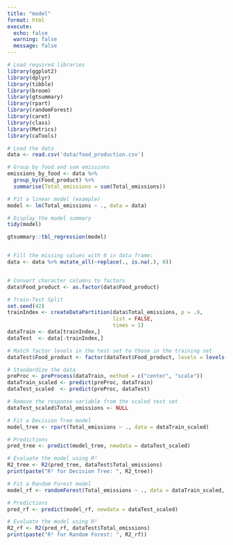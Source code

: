 ```yaml
---
title: "model"
format: html
execute: 
  echo: false
  warning: false
  message: false
---
```


```r
# Load required libraries
library(ggplot2)
library(dplyr)
library(tibble)
library(broom)
library(gtsummary)
library(rpart)
library(randomForest)
library(caret)
library(class)
library(Metrics)
library(caTools)

# Load the data
data <- read.csv('data/food_production.csv')

# Group by food and sum emissions
emissions_by_food <- data %>%
  group_by(Food_product) %>%
  summarise(Total_emissions = sum(Total_emissions))

# Fit a linear model (example)
model <- lm(Total_emissions ~ ., data = data)

# Display the model summary
tidy(model)

gtsummary::tbl_regression(model)


# Fill the missing values with 0 in data frame:
data <- data %>% mutate_all(~replace(., is.na(.), 0))


# Convert character columns to factors
data$Food_product <- as.factor(data$Food_product)

# Train-Test Split
set.seed(42)
trainIndex <- createDataPartition(data$Total_emissions, p = .9, 
                                  list = FALSE, 
                                  times = 1)
dataTrain <- data[trainIndex,]
dataTest  <- data[-trainIndex,]

# Match factor levels in the test set to those in the training set
dataTest$Food_product <- factor(dataTest$Food_product, levels = levels(dataTrain$Food_product))

# Standardize the data
preProc <- preProcess(dataTrain, method = c("center", "scale"))
dataTrain_scaled <- predict(preProc, dataTrain)
dataTest_scaled  <- predict(preProc, dataTest)

# Remove the response variable from the scaled test set
dataTest_scaled$Total_emissions <- NULL

# Fit a Decision Tree model
model_tree <- rpart(Total_emissions ~ ., data = dataTrain_scaled)

# Predictions
pred_tree <- predict(model_tree, newdata = dataTest_scaled)

# Evaluate the model using R²
R2_tree <- R2(pred_tree, dataTest$Total_emissions)
print(paste("R² for Decision Tree: ", R2_tree))

# Fit a Random Forest model
model_rf <- randomForest(Total_emissions ~ ., data = dataTrain_scaled, ntree = 100, seed = 42)

# Predictions
pred_rf <- predict(model_rf, newdata = dataTest_scaled)

# Evaluate the model using R²
R2_rf <- R2(pred_rf, dataTest$Total_emissions)
print(paste("R² for Random Forest: ", R2_rf))


```